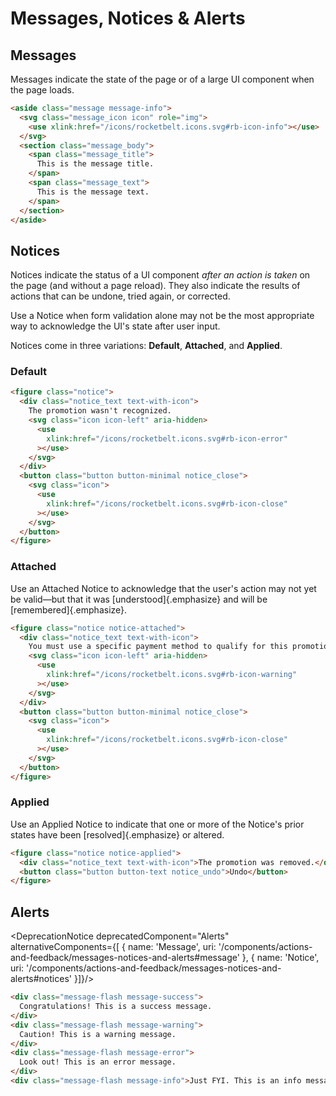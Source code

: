 
# Messages, Notices & Alerts

## Messages
Messages indicate the state of the page or of a large UI component when the
page loads.
```html
<aside class="message message-info">
  <svg class="message_icon icon" role="img">
    <use xlink:href="/icons/rocketbelt.icons.svg#rb-icon-info"></use>
  </svg>
  <section class="message_body">
    <span class="message_title">
      This is the message title.
    </span>
    <span class="message_text">
      This is the message text.
    </span>
  </section>
</aside>
```

## Notices
Notices indicate the status of a UI component *after an action is taken* on
the page (and without a page reload). They also indicate the results of actions
that can be undone, tried again, or corrected.

Use a Notice when form validation alone may not be the most appropriate way to
acknowledge the UI's state after user input.

Notices come in three variations:
**Default**, **Attached**, and **Applied**.

### Default
```html
<figure class="notice">
  <div class="notice_text text-with-icon">
    The promotion wasn't recognized.
    <svg class="icon icon-left" aria-hidden>
      <use
        xlink:href="/icons/rocketbelt.icons.svg#rb-icon-error"
      ></use>
    </svg>
  </div>
  <button class="button button-minimal notice_close">
    <svg class="icon">
      <use
        xlink:href="/icons/rocketbelt.icons.svg#rb-icon-close"
      ></use>
    </svg>
  </button>
</figure>
```
### Attached
Use an Attached Notice to acknowledge that the user's action may not yet be
valid—but that it was [understood]{.emphasize} and will be [remembered]{.emphasize}.
```html
<figure class="notice notice-attached">
  <div class="notice_text text-with-icon">
    You must use a specific payment method to qualify for this promotion.
    <svg class="icon icon-left" aria-hidden>
      <use
        xlink:href="/icons/rocketbelt.icons.svg#rb-icon-warning"
      ></use>
    </svg>
  </div>
  <button class="button button-minimal notice_close">
    <svg class="icon">
      <use
        xlink:href="/icons/rocketbelt.icons.svg#rb-icon-close"
      ></use>
    </svg>
  </button>
</figure>
```

### Applied
Use an Applied Notice to indicate that one or more of the Notice's prior states
have been [resolved]{.emphasize} or altered.
```html
<figure class="notice notice-applied">
  <div class="notice_text text-with-icon">The promotion was removed.</div>
  <button class="button button-text notice_undo">Undo</button>
</figure>
```

## Alerts
<DeprecationNotice deprecatedComponent="Alerts" alternativeComponents={[
  { name: 'Message', uri: '/components/actions-and-feedback/messages-notices-and-alerts#message' },
  { name: 'Notice', uri: '/components/actions-and-feedback/messages-notices-and-alerts#notices' }]}/>

```html
<div class="message-flash message-success">
  Congratulations! This is a success message.
</div>
<div class="message-flash message-warning">
  Caution! This is a warning message.
</div>
<div class="message-flash message-error">
  Look out! This is an error message.
</div>
<div class="message-flash message-info">Just FYI. This is an info message.</div>
```
